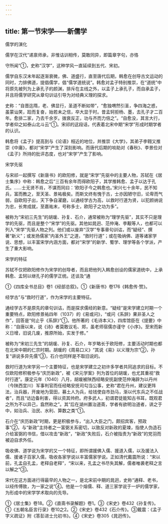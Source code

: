 ```yaml
---
---
---
```

title: 第一节宋学——新儒学
---



儒学的演化

儒学在汉代“递禀师承，非惟诂训相传，莫敢同异，即篇章字句，亦恪

守所闻”①，史称“汉学”，这种学风一直延续到五代、宋初。

儒学自东汉末年起逐渐衰微，佛、道盛行，直至唐代后期，韩愈在创导古文运动的同时，力排佛道，提倡儒学，倡“儒学道统说”。韩愈对孟子特别推崇，在“道统”中将原先被列为上承孔子的颜渊，排斥在主线之外，以孟子上承孔子，而自承孟子，并且将儒学研究从章句训诂引导为对经典义理的探求。

史称：“自晋迄隋，老、佛显行，圣道不断如带”，“愈独喟然引圣，争四海之惑，虽蒙讪笑，跲而复奋，始若未之信，卒大显于时。昔孟轲拒杨、墨，去孔子才二百年。愈排二家，乃去千余岁。拨衰反正，功与齐而力倍之”。“自愈没，其言大行，学者仰之如泰山北斗云”①。宋祁的这段话，代表着北宋中期“宋学”形成时期学者的认识。

韩愈将《孟子》提高到与《论语》相近的地位，并推崇《大学》，其弟子李翱又推崇《中庸》，都对“宋学”产生了深刻影响。而唐代后期的啖助对《春秋》、李景俭对《孟子》所持的批评态度，也对“宋学”产生了影响。

宋学先驱

与宋祁一起撰写《新唐书》的欧阳修，就是“宋学”先驱中的主要人物，苏轼在《居士集序》中称：韩愈之后“三百有余年而得欧阳子，其学推韩愈、孟子以达于孔氏。……士无贤不肖，不谋而同曰：‘欧阳子今之韩愈也。’宋兴七十余年，民不知兵，富而教之，至天圣、景祐极矣。而斯文终有愧于古，士亦因陋守旧，论卑而气弱，自欧阳子出，天下争自濯磨，以通经学古为高，以救时行道为贤，以犯颜纳说为忠，长育成就，至嘉祐末，号称多士，欧阳子之功为多”。

被称为“宋初三先生”的胡瑗、孙复、石介，通常被称为“理学先驱”，其实不只是理学的先驱，而且是整个“宋学”的先驱。其他如晁迥、范仲淹、李觏等人，也都可以列入“宋学”先驱人物之列。他们或以废弃“汉学”专事章句训诂，而“疑经”、撰著“新义”；或发扬儒家“内圣外王”之道，“救时行道”；或在吸纳佛、道等诸家学说、思想，以丰富宋学内涵方面，都对“宋学”的新学、蜀学、理学等各个学派，产生了重大影响。

宋学的特征

苏轼不仅把欧阳修作为宋学的创导者，而且把他列入韩愈创设的儒家道统中，上承韩愈、孟轲以继孔子的儒学正统。还谈及“通

①《四库全书总目》卷1《经部总叙》。①《新唐书》卷176《韩愈传·赞》。

经学古”与“救时行道”，作为宋学的主要特征。

通经学古不是原先的章句训诂，而是探求儒经的新意。“疑经”是宋学建立时期一个重要特点，欧阳修景祐四年（1037）的《易或问》，“或问《系辞》果非圣人之作”，回答是“何止乎《系辞》”①。他所著的《毛诗本义》，四库馆臣在《提要》中称：“自唐以来，说《诗》者莫敢议毛、郑，虽老师宿儒亦谨守《小序》。至宋而新义日增，旧说几废，推原所始，实发于修。”

被称为“宋初三先生”的胡瑗、孙复、石介，年岁略长于欧阳修，主要活动时期也都在北宋中期的仁宗时期。胡瑗的《周易口义》“其说《易》以义理为宗”②，孙复“讲说多异先儒”③，石介也同样是不取旧说的。

救时行道为宋学另一个主要特征，也是宋学建立之初许多学者共同追求的目标。不仅欧阳修积极参与“庆历新政”，被《宋元学案》列为首位的胡瑗，也尤其重视“救时行道”。康定元年（1040）八月，胡瑗被陕西经略安抚副使范仲淹辟为以丹州（今陕西宜川）军事判官而任经略安抚司勾当公事，史称“君在丹州，建议更阵法，治兵器，开废地为营田，募土人为兵，给钱使自市劲马，渐以代东兵之不任战者”，而且“访边备利害，得以资其帅府。府多武人，初谓君徒能知古书耳，既观君之所为不以异己，翕然称之”。其“后在湖州置治道斋，学者有欲明治道者，讲之于中，如治兵、治民、水利、算数之类”①。

石介在“庆历新政”时期，更是积极参与，“出入大臣之门，颇招宾客，预政事”②，与“新政”主持者之一富弼关系密切，以致反对新政的夏竦，指使人伪造石介给富弼的书信，借以攻击“新政”，“新政”失败后，石介被指责为“新政”的党羽而被迫自求外任。

吸收佛、道学说为宋学的又一个特征，即所谓援佛入儒、援道入儒，以及援法入儒、援诸子百家入儒，吸收各家学说以丰富儒家学说。正如清代戴震所说：“宋以前，孔孟自孔孟，老释自老释”，“宋以来，孔孟之书尽失其解，儒者唯袭老释之言以解之”③。

宋代在这方面进行得最早的人物之一，是北宋前中期的晁迥，史称“通释、老书，以经传傅致，为一家之说”④。他是一个熔儒、释、道三家学说于一炉的儒学家，为形成中的宋学学术取向的先导。

①《居士集》卷18。②《直斋书录解题》卷1。③《宋史》卷432《孙复传》。①《五朝名臣言行录》卷10之2。②《宋史》卷432《石介传》。③戴震：《孟子字义疏证》附《答彭进士允初书》。④《宋史》卷305《晁迥传》。